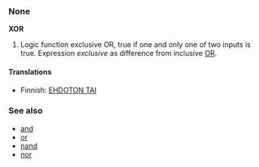 ===None===
'''XOR'''
#Logic function exclusive OR, true if one and only one of two inputs is true. Expression ''exclusive'' as difference from inclusive [[OR]].

====Translations====

*Finnish: [[EHDOTON TAI]]

===See also===
*[[and]]
*[[or]]
*[[nand]]
*[[nor]]